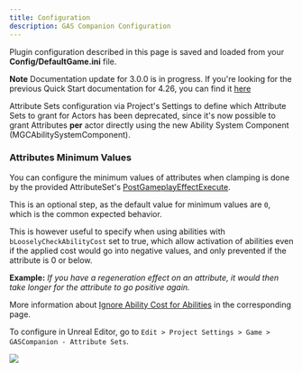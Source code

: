```yaml
---
title: Configuration
description: GAS Companion Configuration
---
```


Plugin configuration described in this page is saved and loaded from your **Config/DefaultGame.ini** file.

**Note** Documentation update for 3.0.0 is in progress. If you're looking for the previous Quick Start documentation for 4.26, you can find it [here](/v2/quick-start)

Attribute Sets configuration via Project's Settings to define which Attribute Sets to grant for Actors has been deprecated, since it's now possible to grant Attributes **per** actor directly using the new Ability System Component (MGCAbilitySystemComponent).

### Attributes Minimum Values

You can configure the minimum values of attributes when clamping is done by the provided AttributeSet's [PostGameplayEffectExecute](https://github.com/tranek/GASDocumentation#concepts-as-postgameplayeffectexecute).

This is an optional step, as the default value for minimum values are `0`, which is the common expected behavior.

This is however useful to specify when using abilities with `bLooselyCheckAbilityCost` set to true, which allow activation of abilities even if the applied cost would go into negative values, and only prevented if the attribute is 0 or below.

**Example:** *If you have a regeneration effect on an attribute, it would then take longer for the attribute to go positive again.*

More information about [Ignore Ability Cost for Abilities](/ignore-ability-cost) in the corresponding page.

To configure in Unreal Editor, go to `Edit > Project Settings > Game > GASCompanion - Attribute Sets`.

![](plugin-configuration.png)

